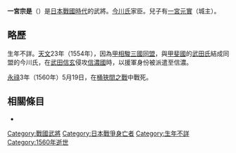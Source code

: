 {{Orphan|time=2016-12-18T04:16:08+00:00}}

{{日本武士
|名稱= 一宮 宗是
|圖片名稱= 
|圖片大小= 
|圖片說明= 
|時代= [[日本戰國時代|日本戰國時代]]
|出生日期= 不詳
|出生地點= 
|逝世日期= [[永祿|永祿]]3年5月19日（1560年6月12日）
|逝世地點= 
|假名= 
|羅馬字= 
|幼名= 
|改名= 
|别名= 
|諡号= 
|神号= 
|戒名= 
|洗禮名= 
|墓所= 
|朝廷官位= 
|幕府職位= 
|主君= [[今川義元|今川義元]]
|藩= 
|氏族= {{tsl|ja|一宮氏}}
|父母= 不詳
|養父= 
|養母= 
|兄弟= 
|姐妹= 
|正室= 不詳
|側室= 
|嗣子= [[一宮元實|元實]]
|嗣女= 
|養子= 
|養女= 
}}
{{japanese|japanese=一宮 宗是|kana=いちのみや むねこれ|romaji=Ichinomiya Munekore}}
'''一宮宗是'''（{{bd|||1560年|6月12日}}）是[[日本戰國時代|日本戰國時代]]的武將。[[今川氏|今川氏]]家臣。兒子有[[一宮元實|一宮元實]]（{{tsl|ja|持舟城}}城主）。

== 略歷 ==
生年不詳。[[天文_(後奈良天皇)|天文]]23年（1554年），因為[[甲相駿三國同盟|甲相駿三國同盟]]，與[[甲斐國|甲斐國]]的[[武田氏|武田氏]]結成同盟的今川氏，在[[武田信玄|武田信玄]]侵攻[[信濃國|信濃國]]時，以援軍身份被派遣至信濃。

[[永祿|永祿]]3年（1560年）5月19日，在[[桶狹間之戰|桶狹間之戰]]中戰死。

== 相關條目 ==
*{{tsl|ja|一宮氏}}

[[Category:戰國武將|Category:戰國武將]]
[[Category:日本戰爭身亡者|Category:日本戰爭身亡者]]
[[Category:生年不詳|Category:生年不詳]]
[[Category:1560年逝世|Category:1560年逝世]]